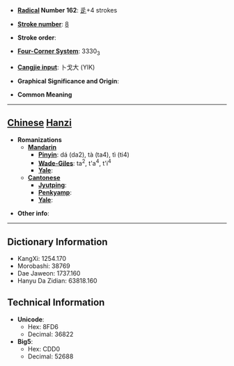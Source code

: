 * '''[[Wiktionary:Chinese radical index| Radical]] Number 162''': [[Wiktionary:Chinese radical index 辵|辵]]+4 strokes

* '''[[Wiktionary:Chinese total strokes index|Stroke number]]''': [[Wiktionary:Chinese total strokes index 8|8]]

* '''Stroke order''': 

* '''[[Wiktionary:Chinese four corner index|Four-Corner System]]''': 3330<sub>3</sub>

* '''[[Wiktionary:Chinese Cangjie index|Cangjie input]]''': 卜戈大 (YIK)

* '''Graphical Significance and Origin''': 

* '''Common Meaning'''

----

== [[Chinese]] [[Hanzi]] ==

* '''Romanizations'''
** '''[[Mandarin]]'''
*** '''[[Pinyin]]''': dá (da2), tà (ta4), tì (ti4)
*** '''[[Wade-Giles]]''': ta<sup>2</sup>, t'a<sup>4</sup>, t'i<sup>4</sup>
*** '''[[Yale]]''': 
** '''[[Cantonese]]'''
*** '''[[Jyutping]]''':
*** '''[[Penkyamp]]''': 
*** '''[[Yale]]''': 

* '''Other info''': 

----

== Dictionary Information ==

* KangXi: 1254.170
* Morobashi: 38769
* Dae Jaweon: 1737.160
* Hanyu Da Zidian: 63818.160

== Technical Information ==

* '''Unicode''':
** Hex: 8FD6
** Decimal: 36822
* '''Big5''':
** Hex: CDD0
** Decimal: 52688